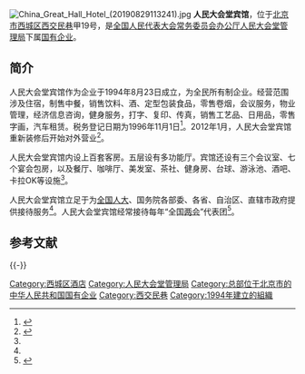 {{coord|39.900666|116.387656|display=title}}
[[File:China_Great_Hall_Hotel_(20190829113241).jpg|thumb]]
'''人民大会堂宾馆'''，位于[[北京市|北京市]][[西城区|西城区]][[西交民巷|西交民巷]]甲19号，是[[全国人民代表大会常务委员会办公厅|全国人民代表大会常务委员会办公厅]][[人民大会堂管理局|人民大会堂管理局]]下属[[国有企业|国有企业]]。

==简介==
人民大会堂宾馆作为企业于1994年8月23日成立，为全民所有制企业。经营范围涉及住宿，制售中餐，销售饮料、酒、定型包装食品，零售卷烟，会议服务，物业管理，经济信息咨询，健身服务，打字、复印、传真，销售工艺品、日用品，零售字画，汽车租赁。税务登记日期为1996年11月1日<ref>{{Cite web |url = http://qyxy.baic.gov.cn |title = 人民大会堂宾馆 |author =  |date =  |publisher = 北京市企业信用信息网 |language =  |accessdate = 2017-03-28 |quote =  |archive-url = https://web.archive.org/web/20170413220159/http://qyxy.baic.gov.cn/ |archive-date = 2017-04-13 |dead-url = yes }}</ref>。2012年1月，人民大会堂宾馆重新装修后开始对外营业<ref name=qq>{{Cite web |url = http://bj.jjj.qq.com/a/20150507/060646.htm |title = 北京人民大会堂宾馆 |author =  |date = 2015-05-07 |publisher = 腾讯 |language =  |accessdate =  |quote =  |archive-date = 2019-06-22 |archive-url = https://web.archive.org/web/20190622194709/https://bj.jjj.qq.com/a/20150507/060646.htm |dead-url = no }}</ref>。

人民大会堂宾馆内设上百套客房。五层设有多功能厅。宾馆还设有三个会议室、七个宴会包房，以及餐厅、咖啡厅、美发室、茶社、健身房、台球、游泳池、酒吧、卡拉OK等设施<ref name=qq/>。

人民大会堂宾馆立足于为[[全国人大|全国人大]]、国务院各部委、各省、自治区、直辖市政府提供接待服务<ref name=qq/>。人民大会堂宾馆经常接待每年“全国[[两会|两会]]”代表团<ref>{{Cite web |url = http://news.163.com/15/0228/20/AJIODKH000014SEH.html |title = 今年全国人大代表政协委员开会时住哪儿 |author =  |date = 2015-02-28 |publisher = 网易 |language =  |accessdate =  |quote =  |archive-url = https://web.archive.org/web/20170329050126/http://news.163.com/15/0228/20/AJIODKH000014SEH.html |archive-date = 2017-03-29 |dead-url = yes }}</ref>。

== 参考文献 ==
{{Reflist}}

{{-}}
{{Geographic Location
|西北 = 
|北 = {{中华人民共和国国徽}} [[人民大会堂|人民大会堂]]
|東北 =
|西 = {{中华人民共和国国徽}} [[西交民巷23号|全国人大机关办公区<br />【西交民巷23号】]]
|中央 = 人民大会堂宾馆<br />【[[西交民巷|西交民巷]]甲19号】
|東 = [[中国钱币博物馆|中国钱币博物馆]]<br />（[[北洋保商银行|保商银行旧址]]）<br />【西交民巷17号】
|西南 =  [[中国农工银行旧址|中国农工银行旧址]]<br />【西交民巷50号】
|南 = {{中华人民共和国国徽}} [[全国人大机关办公楼|全国人大机关办公楼]]
|東南 =
}}
{{全国人民代表大会}}

[[Category:西城区酒店|Category:西城区酒店]]
[[Category:人民大会堂管理局|Category:人民大会堂管理局]]
[[Category:总部位于北京市的中华人民共和国国有企业|Category:总部位于北京市的中华人民共和国国有企业]]
[[Category:西交民巷|Category:西交民巷]]
[[Category:1994年建立的組織|Category:1994年建立的組織]]